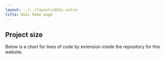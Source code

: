 ```yaml
---
layout: ../../layouts/Wiki.astro
title: Wiki home page
---
```




## Project size

Below is a chart for lines of code by extension inside the repository for this website. 
<ProjectSizeChart client:load />


